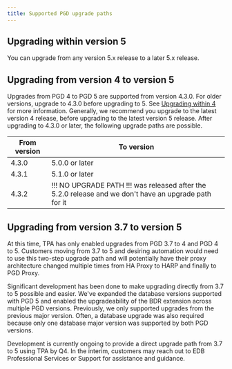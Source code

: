 ```yaml
---
title: Supported PGD upgrade paths
---
```


## Upgrading within version 5

You can upgrade from any version 5.x release to a later 5.x release. 

## Upgrading from version 4 to version 5

Upgrades from PGD 4 to PGD 5 are supported from version 4.3.0. For older
versions, upgrade to 4.3.0 before upgrading to 5. See [Upgrading within
4](/pgd/4/upgrades/upgrade_paths/#upgrading-within-version-4) for more
information. Generally, we recommend you upgrade to the latest version 4
release, before upgrading to the latest version 5 release. After upgrading to
4.3.0 or later, the following upgrade paths are possible.

| From version | To version |
| ---- | -- |
| 4.3.0 | 5.0.0 or later |
| 4.3.1 | 5.1.0 or later |
| 4.3.2 | !!! NO UPGRADE PATH !!! was released after the 5.2.0 release and we don't have  an upgrade path for it |


## Upgrading from version 3.7 to version 5

At this time, TPA has only enabled upgrades from PGD 3.7 to 4 and PGD 4 to 5.
Customers moving from 3.7 to 5 and desiring automation would need to use this
two-step upgrade path and will potentially have their proxy architecture changed
multiple times from HA Proxy to HARP and finally to PGD Proxy.

Significant development has been done to make upgrading directly from 3.7 to 5
possible and easier. We've expanded the database versions supported with PGD 5
and enabled the upgradeability of the BDR extension across multiple PGD
versions. Previously, we only supported upgrades from the previous major
version. Often, a database upgrade was also required because only one database
major version was supported by both PGD versions.  

Development is currently ongoing to provide a direct upgrade path from 3.7 to 5
using TPA by Q4. In the interim, customers may reach out to EDB Professional
Services or Support for assistance and guidance.

